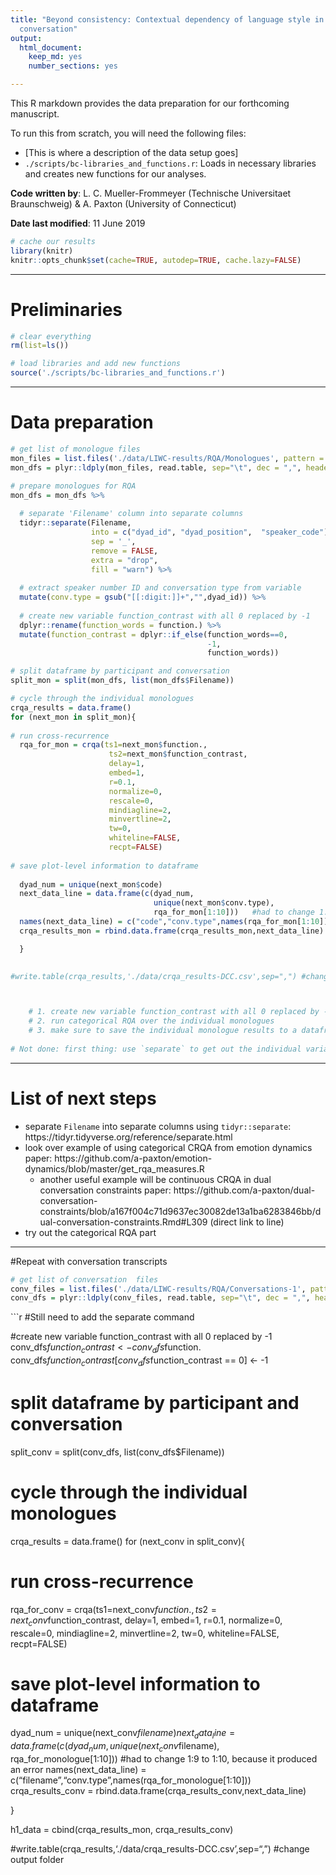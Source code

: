 ```yaml
---
title: "Beyond consistency: Contextual dependency of language style in monologue and
  conversation"
output:
  html_document:
    keep_md: yes
    number_sections: yes

---
```


This R markdown provides the data preparation for our forthcoming manuscript.

To run this from scratch, you will need the following files:

* [This is where a description of the data setup goes]
* `./scripts/bc-libraries_and_functions.r`: Loads in necessary libraries and
  creates new functions for our analyses.

**Code written by**: L. C. Mueller-Frommeyer (Technische Universitaet 
Braunschweig) & A. Paxton (University of Connecticut)

**Date last modified**: 11 June 2019

```r

# cache our results
library(knitr)
knitr::opts_chunk$set(cache=TRUE, autodep=TRUE, cache.lazy=FALSE)

```

***

# Preliminaries

```r

# clear everything
rm(list=ls())

# load libraries and add new functions
source('./scripts/bc-libraries_and_functions.r')

```

***

# Data preparation

```r

# get list of monologue files
mon_files = list.files('./data/LIWC-results/RQA/Monologues', pattern = ".txt", full.names = TRUE)
mon_dfs = plyr::ldply(mon_files, read.table, sep="\t", dec = ",", header=TRUE) #added decimal to get numbers instead of characters

```

```r

# prepare monologues for RQA
mon_dfs = mon_dfs %>% 
  
  # separate 'Filename' column into separate columns
  tidyr::separate(Filename, 
                  into = c("dyad_id", "dyad_position",  "speaker_code"), 
                  sep = '_', 
                  remove = FALSE, 
                  extra = "drop", 
                  fill = "warn") %>%
  
  # extract speaker number ID and conversation type from variable
  mutate(conv.type = gsub("[[:digit:]]+","",dyad_id)) %>%
  
  # create new variable function_contrast with all 0 replaced by -1
  dplyr::rename(function_words = function.) %>%
  mutate(function_contrast = dplyr::if_else(function_words==0,
                                            -1,
                                            function_words))

# split dataframe by participant and conversation
split_mon = split(mon_dfs, list(mon_dfs$Filename))

# cycle through the individual monologues
crqa_results = data.frame()
for (next_mon in split_mon){
  
# run cross-recurrence
  rqa_for_mon = crqa(ts1=next_mon$function.,
                      ts2=next_mon$function_contrast,
                      delay=1,
                      embed=1,
                      r=0.1,
                      normalize=0, 
                      rescale=0, 
                      mindiagline=2,
                      minvertline=2, 
                      tw=0, 
                      whiteline=FALSE,
                      recpt=FALSE)
  
# save plot-level information to dataframe
  
  dyad_num = unique(next_mon$code)
  next_data_line = data.frame(c(dyad_num,                            
                                unique(next_mon$conv.type),
                                rqa_for_mon[1:10]))   #had to change 1:9 to 1:10, because it produced an error
  names(next_data_line) = c("code","conv.type",names(rqa_for_mon[1:10]))
  crqa_results_mon = rbind.data.frame(crqa_results_mon,next_data_line)

  }
  

#write.table(crqa_results,'./data/crqa_results-DCC.csv',sep=",") #change output folder



    # 1. create new variable function_contrast with all 0 replaced by -1
    # 2. run categorical RQA over the individual monologues
    # 3. make sure to save the individual monologue results to a dataframe
  
# Not done: first thing: use `separate` to get out the individual variables


```


*** 

# List of next steps

* separate `Filename` into separate columns using `tidyr::separate`: https://tidyr.tidyverse.org/reference/separate.html
* look over example of using categorical CRQA from emotion dynamics paper: 
https://github.com/a-paxton/emotion-dynamics/blob/master/get_rqa_measures.R
  * another useful example will be continuous CRQA in dual conversation constraints paper: https://github.com/a-paxton/dual-conversation-constraints/blob/a167f004c71d9637ec30082de13a1ba6283846bb/dual-conversation-constraints.Rmd#L309 (direct link to line)
* try out the categorical RQA part 

***

#Repeat with conversation transcripts

```r

# get list of conversation  files
conv_files = list.files('./data/LIWC-results/RQA/Conversations-1', pattern = ".txt", full.names = TRUE)
conv_dfs = plyr::ldply(conv_files, read.table, sep="\t", dec = ",", header=TRUE) #added decimal to get numbers instead of characters

```

```r
#Still need to add the separate command

#create new variable function_contrast with all 0 replaced by -1
conv_dfs$function_contrast <- conv_dfs$function.
conv_dfs$function_contrast[conv_dfs$function_contrast == 0] <- -1


# split dataframe by participant and conversation
split_conv = split(conv_dfs, list(conv_dfs$Filename))

# cycle through the individual monologues
crqa_results = data.frame()
for (next_conv in split_conv){
  
# run cross-recurrence
  rqa_for_conv = crqa(ts1=next_conv$function.,
                      ts2=next_conv$function_contrast,
                      delay=1,
                      embed=1,
                      r=0.1,
                      normalize=0, 
                      rescale=0, 
                      mindiagline=2,
                      minvertline=2, 
                      tw=0, 
                      whiteline=FALSE,
                      recpt=FALSE)
  
# save plot-level information to dataframe
  
  dyad_num = unique(next_conv$filename)
  next_data_line = data.frame(c(dyad_num,                            
                                unique(next_conv$filename),
                                rqa_for_monologue[1:10]))   #had to change 1:9 to 1:10, because it produced an error
  names(next_data_line) = c("filename","conv.type",names(rqa_for_monologue[1:10]))
  crqa_results_conv = rbind.data.frame(crqa_results_conv,next_data_line)

  }
  
 h1_data = cbind(crqa_results_mon, crqa_results_conv)

#write.table(crqa_results,'./data/crqa_results-DCC.csv',sep=",") #change output folder

